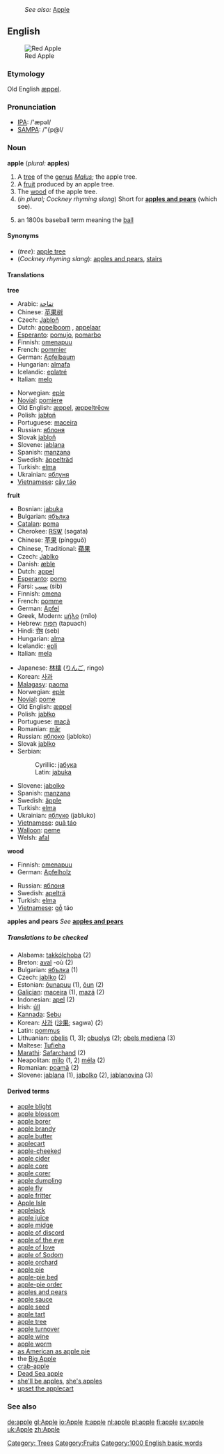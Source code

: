 :''See also:'' [[Apple]]
==English==
[[Image:Apple 26.jpg|thumb|Red Apple]]

===Etymology===
Old English [[æppel]].

===Pronunciation===
*[[IPA]]: /'æpəl/
*[[SAMPA]]: /"{p@l/

===Noun===
'''apple''' (''plural:'' '''apples''')

# A [[tree]] of the [[genus]] ''[[Malus]]''; the apple tree. [[Category: Trees]]
# A [[fruit]] produced by an apple tree.[[Category:Fruits]]
# The [[wood]] of the apple tree.
#(''in plural; Cockney rhyming slang'') Short for '''[[apples and pears]]''' (which see).
# {{baseball}} {{slang}} an 1800s baseball term meaning the [[ball]]

====Synonyms====
*(''tree''): [[apple tree]]
*(''Cockney rhyming slang''): [[apples and pears]], [[stairs]]

====Translations====

'''tree'''
{{top}}
*Arabic: [[تفاحة]]
*Chinese: [[苹果树]]
*Czech: [[Jabloň]] {{f}}
*Dutch: [[appelboom]] {{m}}, [[appelaar]] {{m}}
*[[Esperanto]]: [[pomujo]], [[pomarbo]]
*Finnish: [[omenapuu]]
*French: [[pommier]] {{m}}
*German: [[Apfelbaum]] {{m}}
*Hungarian: [[almafa]]
*Icelandic: [[eplatré]]
*Italian: [[melo]] {{m}}
{{mid}}
*Norwegian: [[eple]] 
*[[Novial]]: [[pomiere]]
*Old English: [[æppel]], [[æppeltreow|æppeltrēow]]
*Polish: [[jabłoń]] {{f}}
*Portuguese: [[maceira]] {{f}}
*Russian: [[яблоня]] {{f}}
*Slovak [[jabloň]] {{f}}
*Slovene: [[jablana]] {{f}}
*Spanish: [[manzana]] {{f}}
*Swedish: [[äppelträd]] {{n}}
*Turkish: [[elma]]
*Ukrainian: [[яблуня]] {{f}}
*[[w:Vietnamese language|Vietnamese]]: [[cây táo]]
{{bottom}}

'''fruit'''
{{top}}
*Bosnian: [[jabuka]] {{f}}
*Bulgarian: [[ябълка]] {{f}}
*[[Catalan]]: [[poma]]
*Cherokee: [[ᏒᎦᏔ]] (sǝgata)
*Chinese: [[苹果]] (píngguǒ)
*Chinese, Traditional: [[蘋果]]
*Czech: [[Jablko]] {{n}}
*Danish: [[æble]]
*Dutch: [[appel#Dutch|appel]] {{m}}
*[[Esperanto]]: [[pomo]]
*Farsi: [[سیب]] (sib)
*Finnish: [[omena]]
*French: [[pomme]] {{f}}
*German: [[Apfel]] {{m}}
*Greek, Modern: [[μήλο]] (mílo) {{n}}
*Hebrew: [[תפוח]] (tapuach) {{m}}
*Hindi: [[सेब]] (seb)
*Hungarian: [[alma]]
*Icelandic: [[epli]] {{n}}
*Italian: [[mela]] {{f}}
{{mid}}
*Japanese: [[林檎]] ([[りんご]], ringo)
*Korean: [[사과]]
*[[Malagasy]]: [[paoma]]
*Norwegian: [[eple]] {{n}}
*[[Novial]]: [[pome]]
*Old English: [[æppel]]
*Polish: [[jabłko]] {{n}}
*Portuguese: [[maçã]] {{f}}
*Romanian: [[măr]] {{n}}
*Russian: [[яблоко]] {{n}} (jabloko)
*Slovak [[jablko]] {{n}}
*Serbian:
*:Cyrillic: [[јабука]] {{f}}
*:Latin: [[jabuka]] {{f}}
*Slovene: [[jabolko]] {{n}}
*Spanish: [[manzana]] {{f}}
*Swedish: [[äpple]] {{n}}
*Turkish: [[elma]]
*Ukrainian: [[яблуко]] (jabluko)
*[[w:Vietnamese language|Vietnamese]]: [[quả táo]]
*[[Walloon]]: [[peme]]
*Welsh: [[afal]]
{{bottom}}

'''wood'''
{{top}}
*Finnish: [[omenapuu]]
*German: [[Apfelholz]] {{n}}
{{mid}}
*Russian: [[яблоня]] {{f}}
*Swedish: [[apelträ]] {{n}}
*Turkish: [[elma]]
*[[w:Vietnamese language|Vietnamese]]: [[gỗ]] táo
{{bottom}}

'''apples and pears'''
''See'' '''[[apples and pears]]'''

=====Translations to be checked=====
<!--Remove this section once all of the translations below have been moved into the tables above.-->
{{checktrans}}

*Alabama: [[takkólchoba]] (2)
*Breton: [[aval]] {{m}} -où (2)
*Bulgarian: [[ябълка]] {{f}} (1)
*Czech: [[jablko]] (2)
*Estonian: [[õunapuu]] (1), [[õun]] (2)
*[[Galician]]: [[maceira]] {{f}} (1), [[mazá]] {{f}} (2)
*Indonesian: [[apel]] (2)
*Irish: [[úll]] {{m}}
*[[Kannada]]: [[Sebu]]
*Korean: [[사과]] ([[沙果]]; sagwa) (2)
*Latin: [[pommus]]
*Lithuanian: [[obelis]] {{f}} (1, 3); [[obuolys]] {{m}} (2); [[obels mediena]] {{f}} (3)
*Maltese: [[Tufieha]]
*[[Marathi]]: [[Safarchand]] (2)
*Neapolitan: [[mìlo]] (1, 2) [[méla]] (2)
*Romanian: [[poamă]] {{f}} (2)
*Slovene: [[jablana]] {{f}} (1), [[jabolko]] {{n}} (2), [[jablanovina]] {{f}} (3)

====Derived terms====
*[[apple blight]]
*[[apple blossom]]
*[[apple borer]]
*[[apple brandy]]
*[[apple butter]]
*[[applecart]]
*[[apple-cheeked]]
*[[apple cider]]
*[[apple core]]
*[[apple corer]]
*[[apple dumpling]]
*[[apple fly]]
*[[apple fritter]]
*[[Apple Isle]]<!--Australian - Tasmania-->
*[[applejack]]
*[[apple juice]]
*[[apple midge]]
*[[apple of discord]]
*[[apple of the eye]]
*[[apple of love]]
*[[apple of Sodom]]
*[[apple orchard]]
*[[apple pie]]
*[[apple-pie bed]]
*[[apple-pie order]]
*[[apples and pears]]<!--Cockney rhyming slang for "stairs"-->
*[[apple sauce]]
*[[apple seed]]
*[[apple tart]]
*[[apple tree]]
*[[apple turnover]]
*[[apple wine]]
*[[apple worm]]
*[[as American as apple pie]]
*the [[Big Apple]]
*[[crab-apple]]
*[[Dead Sea apple]]
*[[she'll be apples]], [[she's apples]]
*[[upset the applecart]]

===See also===
{{Wikipedia}}
{{BE-ready}}
[[Category:1000 English basic words]]

[[de:apple]]
[[gl:Apple]]
[[io:Apple]]
[[it:apple]]
[[nl:apple]]
[[pl:apple]]
[[fi:apple]]
[[sv:apple]]
[[uk:Apple]]
[[zh:Apple]]
